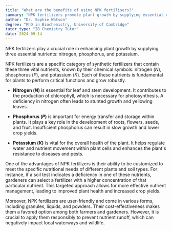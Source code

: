 ```yaml
---
title: "What are the benefits of using NPK fertilisers?"
summary: "NPK fertilizers promote plant growth by supplying essential nutrients: nitrogen, phosphorus, and potassium, which are vital for healthy development and increased crop yield."
author: "Dr. Sophie Watson"
degree: "PhD in Biochemistry, University of Cambridge"
tutor_type: "IB Chemistry Tutor"
date: 2024-09-14
---
```


NPK fertilizers play a crucial role in enhancing plant growth by supplying three essential nutrients: nitrogen, phosphorus, and potassium.

NPK fertilizers are a specific category of synthetic fertilizers that contain these three vital nutrients, known by their chemical symbols: nitrogen ($N$), phosphorus ($P$), and potassium ($K$). Each of these nutrients is fundamental for plants to perform critical functions and grow robustly.

- **Nitrogen ($N$)** is essential for leaf and stem development. It contributes to the production of chlorophyll, which is necessary for photosynthesis. A deficiency in nitrogen often leads to stunted growth and yellowing leaves.
  
- **Phosphorus ($P$)** is important for energy transfer and storage within plants. It plays a key role in the development of roots, flowers, seeds, and fruit. Insufficient phosphorus can result in slow growth and lower crop yields.
  
- **Potassium ($K$)** is vital for the overall health of the plant. It helps regulate water and nutrient movement within plant cells and enhances the plant's resistance to diseases and pests.

One of the advantages of NPK fertilizers is their ability to be customized to meet the specific nutritional needs of different plants and soil types. For instance, if a soil test indicates a deficiency in one of these nutrients, gardeners can select a fertilizer with a higher concentration of that particular nutrient. This targeted approach allows for more effective nutrient management, leading to improved plant health and increased crop yields.

Moreover, NPK fertilizers are user-friendly and come in various forms, including granules, liquids, and powders. Their cost-effectiveness makes them a favored option among both farmers and gardeners. However, it is crucial to apply them responsibly to prevent nutrient runoff, which can negatively impact local waterways and wildlife.
    